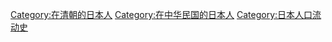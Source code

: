{{Catmore}}
[[Category:在清朝的日本人|Category:在清朝的日本人]]
[[Category:在中华民国的日本人|Category:在中华民国的日本人]]
[[Category:日本人口流动史|Category:日本人口流动史]]